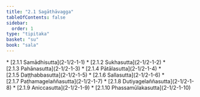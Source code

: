 ```yaml
---
title: "2.1 Sagāthāvagga"
tableOfContents: false
sidebar:
  order: 1
type: "tipitaka"
basket: "su"
book: "sala"
---
```



<DynamicBreadcrumb />



<TableOfContents book="sala" section="2.1">
* [2.1.1 Samādhisutta](2-1/2-1-1)
* [2.1.2 Sukhasutta](2-1/2-1-2)
* [2.1.3 Pahānasutta](2-1/2-1-3)
* [2.1.4 Pātālasutta](2-1/2-1-4)
* [2.1.5 Daṭṭhabbasutta](2-1/2-1-5)
* [2.1.6 Sallasutta](2-1/2-1-6)
* [2.1.7 Paṭhamagelaññasutta](2-1/2-1-7)
* [2.1.8 Dutiyagelaññasutta](2-1/2-1-8)
* [2.1.9 Aniccasutta](2-1/2-1-9)
* [2.1.10 Phassamūlakasutta](2-1/2-1-10)
</TableOfContents>